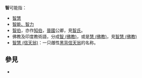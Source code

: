 '''智'''可能指：
* [[智慧|智慧]]
* [[智力|智能、智力]]
* [[智伯|智伯]]，亦作[[知伯|知伯]]，[[晉國|晉國]]公卿，見[[智氏|智氏]]。
* 佛教及印度教術語，分成[[智_(佛教)|智 (佛教)]]，或是[[慧_(佛教)|慧 (佛教)]]，見[[智慧_(佛教)|智慧 (佛教)]]
*[[智慧_(信天翁)|智慧 (信天翁)]]：一只雌性[[黑背信天翁|黑背信天翁]]的名称。
== 參見 ==
* {{Lookfrom|智}}

{{disambig|Cat=一字消歧義}}